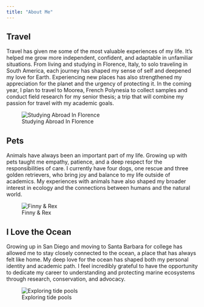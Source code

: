 ```yaml
---
title: "About Me"
---
```


## Travel

Travel has given me some of the most valuable experiences of my life. It’s helped me grow more independent, confident, and adaptable in unfamiliar situations. From living and studying in Florence, Italy, to solo traveling in South America, each journey has shaped my sense of self and deepened my love for Earth. Experiencing new places has also strengthened my appreciation for the planet and the urgency of protecting it. In the coming year, I plan to travel to Moorea, French Polynesia to collect samples and conduct field research for my senior thesis; a trip that will combine my passion for travel with my academic goals.

![Studying Abroad In Florence](images/IMG_6126.jpeg)

## Pets

Animals have always been an important part of my life. Growing up with pets taught me empathy, patience, and a deep respect for the responsibilities of care. I currently have four dogs, one rescue and three golden retrievers, who bring joy and balance to my life outside of academics. My experiences with animals have also shaped my broader interest in ecology and the connections between humans and the natural world.

![Finny & Rex](images/IMG_9480.jpeg)

## I Love the Ocean

Growing up in San Diego and moving to Santa Barbara for college has allowed me to stay closely connected to the ocean, a place that has always felt like home. My deep love for the ocean has shaped both my personal identity and academic path. I feel incredibly grateful to have the opportunity to dedicate my career to understanding and protecting marine ecosystems through research, conservation, and advocacy.

![Exploring tide pools](images/IMG_9786.jpg)
